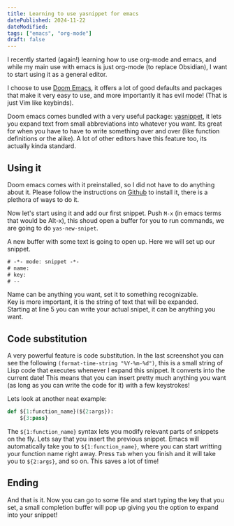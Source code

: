 ```yaml
---
title: Learning to use yasnippet for emacs
datePublished: 2024-11-22
dateModified:
tags: ["emacs", "org-mode"]
draft: false
---
```


I recently started (again!) learning how to use org-mode and emacs, and while my main use with emacs is just org-mode (to replace Obsidian), I want to start using it as a general editor. 

I choose to use [Doom Emacs](https://github.com/doomemacs/doomemacs), it offers a lot of good defaults and packages that make it very easy to use, and  more importantly it has evil mode! (That is just Vim like keybinds).  

Doom emacs comes bundled with a very useful package:  [yasnippet](https://github.com/joaotavora/yasnippet), it lets you expand text from small abbreviations into whatever you want. Its great for when you have to have to write something over and over (like function definitions or the alike). A lot of other editors have this feature too, its actually kinda standard. 

## Using it

Doom emacs comes with it preinstalled, so I did not have to do anything about it. Please follow the instructions on [Github](https://github.com/joaotavora/yasnippet) to install it, there is a plethora of ways to do it.

Now let's start using it and add our first snippet. Push `M-x` (in emacs terms that would be Alt-x), this shoud open a buffer for you to run commands, we are going to do `yas-new-snipet`.

<ImageWithCaption 
  src={yasnippet1}
  alt="Screenshot of my emacs" 
  caption="This is a screenshot of emacs  writing this post. You can see the M-x menu here." 
/>

A new buffer with some text is going to open up. Here we will set up our snippet.

``` lisp
# -*- mode: snippet -*-
# name:
# key:
# --
```

Name can be anything you want, set it to something recognizable.  
Key is more important, it is the string of text that will be expanded.  
Starting at line 5 you can write your actual snipet, it can be anything you want.  

<ImageWithCaption 
  src={yasnippet2}
  alt="Screenshot 2 of my emacs" 
  caption="Example of one of my snippets." 
/>

## Code substitution 

A very powerful feature is code substitution. In the last screenshot you can see the following `(format-time-string "%Y-%m-%d")`,
this is a small string of Lisp code that executes whenever I expand this snippet. It converts into the current date! 
This means that you can insert pretty much anything you want (as long as you can write the code for it) with a few keystrokes!  

Lets look at another neat example:

```python title="python"
def ${1:function_name}(${2:args}):
    ${3:pass}
```

The `${1:function_name}` syntax lets you modify relevant parts of snippets on the fly. Lets say that you insert the previous snippet.
Emacs will automatically take you to `${1:function_name}`, where you can start writting your function name right away. Press `Tab` when you finish
and it will take you to `${2:args}`, and so on. This saves a lot of time!

## Ending

And that is it. Now you can go to some file and start typing the key that you set, a small completion buffer will pop up giving you the option to expand into your snippet!
